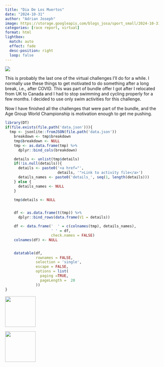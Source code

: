 ```yaml
---
title: "Dia De Los Muertos"
date: "2024-10-31"
author: "Adrian Joseph"
image: https://storage.googleapis.com/blogs_josa/sport_small/2024-10-31_DIA_DE_LOS_MUERTOS/img/00.png
categories: [race report, virtual]
format: html
lightbox:
  match: auto
  effect: fade
  desc-position: right
  loop: false
---
```

![](https://storage.googleapis.com/blogs_josa/sport_small/2024-10-31_DIA_DE_LOS_MUERTOS/img/00.png)

This is probably the last one of the virtual challenges I'll do for a while. I normally use these things to get motivated to do something after a long break, i.e., after COVID. This was part of bundle offer I got after I relocated from UK to Canada and I had to stop swimming and cycling properly for a few months. I decided to use only swim activities for this challenge.

Now I have finished all the challenges that were part of the bundle, and the Age Group World Championship is motivation enough to get me pushing.

```r
library(DT)
if(file.exists(file.path('data.json'))){
  tmp <- jsonlite::fromJSON(file.path('data.json'))
    breakdown <- tmp$breakdown
    tmp$breakdown <- NULL
    tmp <- as.data.frame(tmp) %>%
      dplyr::bind_cols(breakdown)

    details <- unlist(tmp$details)
    if(!is.null(details)){
      details <- paste0('<a href="',
                        details, '">Link to activity file</a>')
      details_names <- paste0('details_', seq(1, length(details)))
    } else {
      details_names <- NULL
    }

    tmp$details <- NULL


    df <- as.data.frame(t(tmp)) %>%
      dplyr::bind_rows(data.frame(V1 = details))

    df <- data.frame('  ' = c(colnames(tmp), details_names),
                     ' ' = df,
                     check.names = FALSE)
    colnames(df) <- NULL


    datatable(df,
              rownames = FALSE,
              selection = 'single',
              escape = FALSE,
              options = list(
                paging =TRUE,
                pageLength =  20
              ))
}
```


::: {layout-ncol=4}
![](https://storage.googleapis.com/blogs_josa/sport_small/2024-10-31_DIA_DE_LOS_MUERTOS/img/00.png){ width="100" group="hi" }

![](https://storage.googleapis.com/blogs_josa/sport_small/2024-10-31_DIA_DE_LOS_MUERTOS/img/01.png){ width="100" group="hi" }


:::
